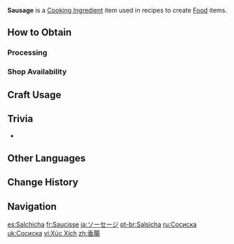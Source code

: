 {{Item Infobox
|id          = 110011
|image       = Item Sausage.png
|type        = Cooking Ingredients
|invCategory = Materials
|description = Finely minced meat wrapped in a skin. A staple of every meat lover's daily diet.
|quality     = 3
|source1     = [[Processing]]
|source2     = {{Sold By|Sausage}}
}}
'''Sausage''' is a [[Cooking Ingredient]] item used in recipes to create [[Food]] items.

==How to Obtain==
===Processing===
{{Recipe
|type = Processing
|Raw Meat = 3
|time = 20
|sort = Raw Meat
}}

===Shop Availability===
{{Shop Availability}}

==Craft Usage==
{{Craft Usage}}

==Trivia==
* {{Mail Attachments by Category List}}

==Other Languages==
{{Other Languages
|default_hidden = 1
|en      = Sausage
|zhs     = 香肠
|zhs_rm  = Xiāngcháng
|zht     = 香腸
|zht_rm  = Xiāngcháng
|ja      = ソーセージ
|ja_rm   = Sooseeji
|ko      = 소시지
|es      = Salchicha
|fr      = Saucisse
|ru      = Сосиска
|th      = Sausage
|vi      = Xúc Xích
|de      = Wurst
|id      = Sausage
|pt      = Salsicha
|tr      = Sosis
|it      = Salsiccia
}}

==Change History==
{{Change History|1.0}}

==Navigation==
{{Material Navbox|type=Crafting Materials}}

[[es:Salchicha]]
[[fr:Saucisse]]
[[ja:ソーセージ]]
[[pt-br:Salsicha]]
[[ru:Сосиска]]
[[uk:Сосиска]]
[[vi:Xúc Xích]]
[[zh:香腸]]